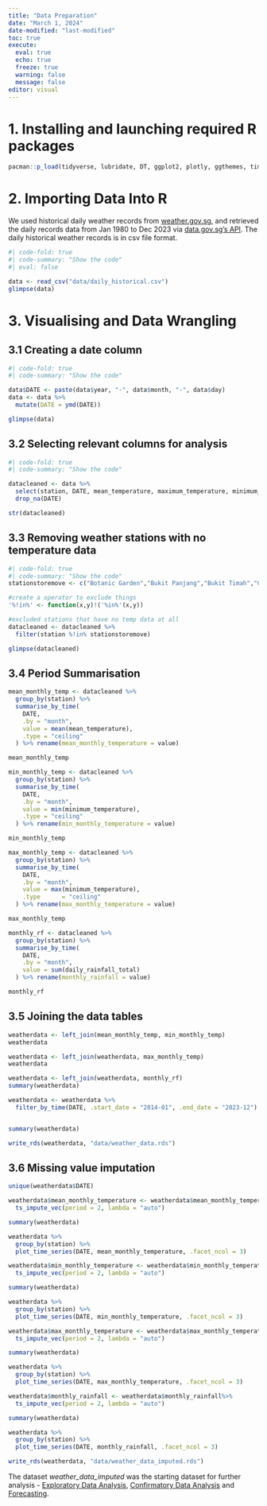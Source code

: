 ```yaml
---
title: "Data Preparation"
date: "March 1, 2024"
date-modified: "last-modified"
toc: true
execute:
  eval: true
  echo: true
  freeze: true
  warning: false
  message: false
editor: visual
---
```


# **1. Installing and launching required R packages**

```r
pacman::p_load(tidyverse, lubridate, DT, ggplot2, plotly, ggthemes, timetk, modeltime, tidymodels, xgboost, recipes, parsnip, earth)
```

# 2. Importing Data Into R

We used historical daily weather records from [weather.gov.sg](http://www.weather.gov.sg/climate-historical-daily/), and retrieved the daily records data from Jan 1980 to Dec 2023 via [data.gov.sg's API](https://beta.data.gov.sg/collections/1459/view). The daily historical weather records is in csv file format.

```r
#| code-fold: true
#| code-summary: "Show the code"
#| eval: false

data <- read_csv("data/daily_historical.csv")
glimpse(data)
```

# 3. Visualising and Data Wrangling

## 3.1 Creating a date column

```r
#| code-fold: true
#| code-summary: "Show the code"

data$DATE <- paste(data$year, "-", data$month, "-", data$day)
data <- data %>%
  mutate(DATE = ymd(DATE))

glimpse(data)
```

## 3.2 Selecting relevant columns for analysis

```r
#| code-fold: true
#| code-summary: "Show the code"

datacleaned <- data %>%
  select(station, DATE, mean_temperature, maximum_temperature, minimum_temperature, daily_rainfall_total) %>%
  drop_na(DATE)

str(datacleaned)
```

## 3.3 Removing weather stations with no temperature data

```r
#| code-fold: true
#| code-summary: "Show the code"
stationstoremove <- c("Botanic Garden","Bukit Panjang","Bukit Timah","Choa Chu Kang (Central)","Jurong Pier","Kent Ridge", "Kranji Reservoir", "Lim Chu Kang", "Lower Peirce Reservoir", "Macritchie Reservoir","Mandai", "Marine Parade","Nicoll Highway", "Pasir Ris (Central)", "Punggol", "Queenstown","Simei", "Somerset (Road)","Tanjong Katong", "Toa Payoh", "Tuas", "Ulu Pandan", "Upper Peirce Reservoir","Whampoa")

#create a operator to exclude things 
'%!in%' <- function(x,y)!('%in%'(x,y))

#excluded stations that have no temp data at all 
datacleaned <- datacleaned %>%
  filter(station %!in% stationstoremove) 

glimpse(datacleaned)
```

## 3.4 Period Summarisation

```r
mean_monthly_temp <- datacleaned %>%
  group_by(station) %>%
  summarise_by_time(
    DATE,
    .by = "month", 
    value = mean(mean_temperature),
    .type = "ceiling"
  ) %>% rename(mean_monthly_temperature = value)

mean_monthly_temp
```

```r
min_monthly_temp <- datacleaned %>%
  group_by(station) %>%
  summarise_by_time(
    DATE,
    .by = "month", 
    value = min(minimum_temperature),
    .type = "ceiling"
  ) %>% rename(min_monthly_temperature = value)

min_monthly_temp
```

```r
max_monthly_temp <- datacleaned %>%
  group_by(station) %>%
  summarise_by_time(
    DATE,
    .by = "month", 
    value = max(minimum_temperature),
    .type      = "ceiling"
  ) %>% rename(max_monthly_temperature = value)

max_monthly_temp
```

```r
monthly_rf <- datacleaned %>%
  group_by(station) %>%
  summarise_by_time(
    DATE,
    .by = "month", 
    value = sum(daily_rainfall_total)
  ) %>% rename(monthly_rainfall = value)

monthly_rf
```

## 3.5 Joining the data tables

```r

weatherdata <- left_join(mean_monthly_temp, min_monthly_temp)
weatherdata
```

```r

weatherdata <- left_join(weatherdata, max_monthly_temp)
weatherdata
```

```r

weatherdata <- left_join(weatherdata, monthly_rf)
summary(weatherdata)
```

```r
weatherdata <- weatherdata %>%
  filter_by_time(DATE, .start_date = "2014-01", .end_date = "2023-12")


summary(weatherdata)
```

```r
write_rds(weatherdata, "data/weather_data.rds")

```

## 3.6 Missing value imputation

```r
unique(weatherdata$DATE)
```

```r
weatherdata$mean_monthly_temperature <- weatherdata$mean_monthly_temperature %>%
  ts_impute_vec(period = 2, lambda = "auto")

summary(weatherdata)
```

```r

weatherdata %>%
  group_by(station) %>%
  plot_time_series(DATE, mean_monthly_temperature, .facet_ncol = 3)
```

```r
weatherdata$min_monthly_temperature <- weatherdata$min_monthly_temperature %>%
  ts_impute_vec(period = 2, lambda = "auto")

summary(weatherdata)
```

```r

weatherdata %>%
  group_by(station) %>%
  plot_time_series(DATE, min_monthly_temperature, .facet_ncol = 3)
```

```r
weatherdata$max_monthly_temperature <- weatherdata$max_monthly_temperature %>%
  ts_impute_vec(period = 2, lambda = "auto")

summary(weatherdata)
```

```r

weatherdata %>%
  group_by(station) %>%
  plot_time_series(DATE, max_monthly_temperature, .facet_ncol = 3)
```

```r
weatherdata$monthly_rainfall <- weatherdata$monthly_rainfall%>%
  ts_impute_vec(period = 2, lambda = "auto")

summary(weatherdata)
```

```r

weatherdata %>%
  group_by(station) %>%
  plot_time_series(DATE, monthly_rainfall, .facet_ncol = 3)
```

```r

write_rds(weatherdata, "data/weather_data_imputed.rds")
```

The dataset *weather_data_imputed* was the starting dataset for further analysis - [Exploratory Data Analysis](Analysis/EDA.html), [Confirmatory Data Analysis](Analysis/CDA.html) and [Forecasting](Analysis/Forecasting.html).
